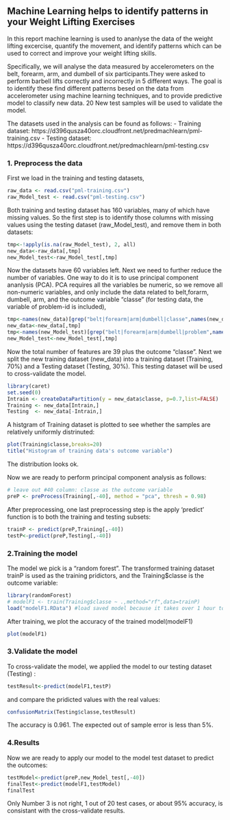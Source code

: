 ## Machine Learning helps to identify patterns in your Weight Lifting Exercises

In this report machine learning is used to ananlyse the data of the weight lifting excercise, quantify the movement, and identify patterns which can be used to correct and improve your weight lifting skills. 

Specifically, we will analyse the data measured by accelerometers on the belt, forearm, arm, and dumbell of six participants.They were asked to perform barbell lifts correctly and incorrectly in 5 different ways. The goal is to identify these find different patterns besed on the data from accelerometer using machine learning techniques, and to provide predictive model to classify new data. 20 New test samples will be used to validate the model. 


The datasets used in the analysis can be found as follows:
- Training dataset: https://d396qusza40orc.cloudfront.net/predmachlearn/pml-training.csv
- Testing dataset: https://d396qusza40orc.cloudfront.net/predmachlearn/pml-testing.csv

### 1. Preprocess the data
First we load in the training and testing datasets, 

```r
raw_data <- read.csv("pml-training.csv")
raw_Model_test <- read.csv("pml-testing.csv")
```

Both training and testing dataset has 160 variables, many of which have missing values. So the first step is to identify those columns with missing values using the testing dataset (raw_Model_test), and remove them in both datasets:

```r
tmp<-!apply(is.na(raw_Model_test), 2, all)
new_data<-raw_data[,tmp]
new_Model_test<-raw_Model_test[,tmp]
```

Now the datasets have 60 variables left. Next we need to further reduce the number of variables. One way to do it is to use principal component ananlysis (PCA). PCA requires all the variables be numeric, so we remove all non-numeric variables, and only include the data related to belt,forarm, dumbell, arm, and the outcome variable "classe" (for testing data, the variable of problem-id is included), 

```r
tmp<-names(new_data)[grep("belt|forearm|arm|dumbell|classe",names(new_data))]
new_data<-new_data[,tmp]
tmp<-names(new_Model_test)[grep("belt|forearm|arm|dumbell|problem",names(new_Model_test))]
new_Model_test<-new_Model_test[,tmp]

```

Now the total number of features are 39 plus the outcome "classe". Next we split the new training dataset (new_data) into a training dataset (Training, 70%) and a Testing dataset (Testing, 30%). This testing dataset will be used to cross-validate the model.

```r
library(caret)
set.seed(0)
Intrain <- createDataPartition(y = new_data$classe, p=0.7,list=FALSE)
Training <- new_data[Intrain,]
Testing  <- new_data[-Intrain,]
```
A histgram of Training dataset is plotted to see whether the samples are relatively uniformly distrinuted:
```r
plot(Training$classe,breaks=20)
title("Histogram of training data's outcome variable")
```
The distribution looks ok.

Now we are ready to perform principal component analysis as follows:
```r
# leave out #40 column: classe as the outcome variable
preP <- preProcess(Training[,-40], method = "pca", thresh = 0.98)
```

After preprocessing, one last preprocessing step is the apply 'predict' function is to both the training and testing subsets:
```r
trainP <- predict(preP,Training[,-40])
testP<-predict(preP,Testing[,-40])
```

### 2.Training the model

The model we pick is a "random forest". The transformed training dataset trainP is used as the training pridictors, and the Training$classe is the outcome variable:


```r
library(randomForest)
# modelF1 <- train(Training$classe ~ .,method="rf",data=trainP)
load("modelF1.RData") #load saved model because it takes over 1 hour to train.
```

After training, we plot the accuracy of the trained model(modelF1)
```r
plot(modelF1)
```

### 3.Validate the model

To cross-validate the model, we applied the model to our testing dataset (Testing) :
```r
testResult<-predict(modelF1,testP)
```

and compare the pridicted values with the real values:
```r
confusionMatrix(Testing$classe,testResult)
```

The accuracy is 0.961. The expected out of sample error is less  than 5%.

### 4.Results

Now we are ready to apply our model to the model test dataset to predict the outcomes: 

```r
testModel<-predict(preP,new_Model_test[,-40])
finalTest<-predict(modelF1,testModel)
finalTest
```
Only Number 3 is not right, 1 out of 20 test cases, or about 95% accuracy, is consistant with the cross-validate results. 